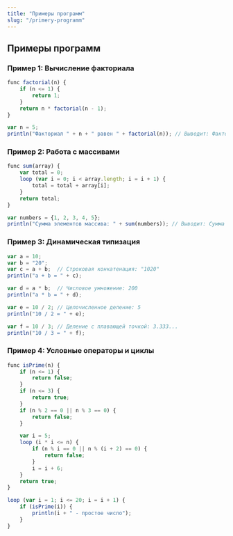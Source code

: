 ```yaml
---
title: "Примеры программ"
slug: "/primery-programm"
---
```


## Примеры программ

### Пример 1: Вычисление факториала

```js
func factorial(n) {
    if (n <= 1) {
        return 1;
    }
    return n * factorial(n - 1);
}

var n = 5;
println("Факториал " + n + " равен " + factorial(n)); // Выводит: Факториал 5 равен 120
```

### Пример 2: Работа с массивами

```js
func sum(array) {
    var total = 0;
    loop (var i = 0; i < array.length; i = i + 1) {
        total = total + array[i];
    }
    return total;
}

var numbers = {1, 2, 3, 4, 5};
println("Сумма элементов массива: " + sum(numbers)); // Выводит: Сумма элементов массива: 15
```  

### Пример 3: Динамическая типизация

```js
var a = 10;
var b = "20";
var c = a + b;  // Строковая конкатенация: "1020"
println("a + b = " + c);

var d = a * b;  // Числовое умножение: 200
println("a * b = " + d);

var e = 10 / 2; // Целочисленное деление: 5
println("10 / 2 = " + e);

var f = 10 / 3; // Деление с плавающей точкой: 3.333...
println("10 / 3 = " + f);
```  

### Пример 4: Условные операторы и циклы

```js
func isPrime(n) {
    if (n <= 1) {
        return false;
    }
    if (n <= 3) {
        return true;
    }
    if (n % 2 == 0 || n % 3 == 0) {
        return false;
    }

    var i = 5;
    loop (i * i <= n) {
        if (n % i == 0 || n % (i + 2) == 0) {
            return false;
        }
        i = i + 6;
    }
    return true;
}

loop (var i = 1; i <= 20; i = i + 1) {
    if (isPrime(i)) {
        println(i + " - простое число");
    }
}
```  
